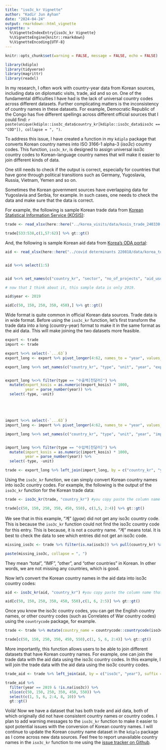 ```yaml
---
title: "iso3c_kr Vignette"
author: "Kadir Jun Ayhan"
date: "2024-04-24"
output: rmarkdown::html_vignette
vignette: >
  %\VignetteIndexEntry{iso3c_kr Vignette}
  %\VignetteEngine{knitr::rmarkdown}
  %\VignetteEncoding{UTF-8}
---
```


```r
knitr::opts_chunk$set(warning = FALSE, message = FALSE, echo = FALSE) 

library(kdiplo)
library(tidyverse)
library(magrittr)
library(readxl)
```

In my research, I often work with country-year data from Korean sources, including data on diplomatic visits, trade, aid and so on. One of the fundamental difficulties I have had is the lack of universal country codes across different datasets. Further complicating matters is the inconsistency of country names in these datasets. For example, Democratic Republic of the Congo has five different spellings across different official sources that I could find: `r paste(unique(kdiplo::iso3c_data$country_kr[kdiplo::iso3c_data$iso3c == "COD"]), collapse = ", ")`.

To address this issue, I have created a function in my `kdiplo` package that converts Korean country names into ISO 3166-1 alpha-3 (*iso3c*) country codes. This function, `iso3c_kr`, is designed to assign universal iso3c country codes to Korean-language country names that will make it easier to join different kinds of data.

One still needs to check if the output is correct, especially for countries that have gone through political transitions such as Germany, Yugoslavia, Russia, Vietnam, Yemen and so on.

Sometimes the Korean government sources have overlapping data for Yugoslavia and Serbia, for example. In such cases, one needs to check the data and make sure that the data is correct.

For example, the following is sample Korean trade data from [Korean Statistical Information Service (KOSIS)](https://kosis.kr/statHtml/statHtml.do?orgId=360&tblId=DT_1R11006_FRM101&conn_path=I3):

```r
trade <- read_xlsx(here::here("../korea_visits/data/kosis_trade_240330.xlsx"))

trade[533:538,c(1,57:62)] %>% gt::gt()

```

And, the following is sample Korean aid data from [Korea's ODA portal](https://stats.odakorea.go.kr/portal/odakorea/detail):

```r

aid <- read_xlsx(here::here("../covid determinants 220818/data/korea_total_aid_2019_230709.xlsx"))


aid %<>% select(1:5)


aid %<>% set_names(c("country_kr", "sector", "no_of_projects", "aid_usd", "aid_krw"))

# now that I think about it, this sample data is only 2019.

aid$year <- 2019

aid[c(50, 150, 250, 350, 450),] %>% gt::gt()

```

Wide format is quite common in official Korean data sources. Trade data is in wide format. Before using the `iso3c_kr` function, let's first transform the trade data into a long (country-year) format to make it in the same format as the aid data. This will make joining the two datasets more feasible.

```r
export <- trade
import <- trade

export %<>% select(-`...63`)
export_long <- export %>% pivot_longer(4:62, names_to = "year", values_to = "export_kosis")

export_long %<>% set_names(c("country_kr", "type", "unit", "year", "export_kosis"))


export_long %<>% filter(type == "수출액[천달러]") %>% 
  mutate(export_kosis = as.numeric(export_kosis) * 1000,
         year = parse_number(year)) %>%
  select(-type, -unit)





import %<>% select(-`...63`)
import_long <- import %>% pivot_longer(4:62, names_to = "year", values_to = "import_kosis")

import_long %<>% set_names(c("country_kr", "type", "unit", "year", "import_kosis"))


import_long %<>% filter(type == "수입액[천달러]") %>% 
  mutate(import_kosis = as.numeric(import_kosis) * 1000,
         year = parse_number(year)) %>%
  select(-type, -unit)

trade <- export_long %>% left_join(import_long, by = c("country_kr", "year"))
```

Using the `iso3c_kr` function, we can simply convert Korean country names into iso3c country codes. For example, the following is the output of the `iso3c_kr` function for the Korean trade data:

```r
trade <- iso3c_kr(trade, "country_kr") #you copy paste the column name that has the Korean country names.

trade[c(50, 150, 250, 350, 450, 550), c(1,5, 2:4)] %>% gt::gt()

```

We see that in this example, "계" (*gyae*) did not get any iso3c country code. This is because the `iso3c_kr` function could not find the iso3c country code for this entry. This is because, it is not a country name. "계" means total. It is best to check the data to see which entries did not get an iso3c code.

```r
missing_iso3c <- trade %>% filter(is.na(iso3c)) %>% pull(country_kr) %>% unique()

paste(missing_iso3c, collapse = ", ")

```

They mean "total", "IMF", "other", and "other countries" in Korean. In other words, we are not missing any countries, which is good.

Now let's convert the Korean country names in the aid data into iso3c country codes:

```r

aid <- iso3c_kr(aid, "country_kr") #you copy paste the column name that has the Korean country names.

aid[c(50, 150, 250, 350, 450, 550),c(1, 6, 2:5)] %>% gt::gt()
```

Once you know the iso3c country codes, you can get the English country names, or other country codes (such as Correlates of War country codes) using the `countrycode` package, for example.

```r
trade <- trade %>% mutate(country_name = countrycode::countrycode(iso3c, origin = "iso3c", destination = "country.name"))

trade[c(50, 150, 250, 350, 450, 550),c(1, 5, 6, 2:4)] %>% gt::gt()

```

More importantly, this function allows users to be able to join different datasets that have Korean country names. For example, one can join the trade data with the aid data using the iso3c country codes. In this example, I will join the trade data with the aid data using the iso3c country codes.

```r
trade_aid <- trade %>% left_join(aid, by = c("iso3c", "year"), suffix = c("", "_aid"))

trade_aid %>%
  filter(year == 2019 & !is.na(iso3c)) %>%
  slice(c(50, 150, 250, 350, 450, 550)) %>%
  select(c(1, 5, 6, 2:4, 8, 10)) %>%
  gt::gt()
```

Voilà! Now we have a dataset that has both trade and aid data, both of which originally did not have consistent country names or country codes. I plan to add warning messages to the `iso3c_kr` function to make it easier to spot potential issues with the conversion of Korean country names. I will continue to update the Korean country name dataset in the `kdiplo` package as I come across new data sources. Feel free to report unavailable country names in the `iso3c_kr` function to me using the [issue tracker on Github](https://github.com/kjayhan/kdiplo/issues).
